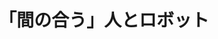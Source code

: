 ﻿---
title: "「間の合う」人とロボット"
category: "情報理工学院"
vol: 92
interviewee: "三宅 美博"
url: "https://www.myk.dis.titech.ac.jp/2007hp/index.html"
tags: ["工学","システム","情報","機械","ロボット"]
pdf: "92-3-miyake.pdf"
career: ""
preface: "三宅研究室は、共創システムをキーワードに、人と人、あるいは人と機械のコミュニケーションの仕組みの研究や応用を行なっている。以下では、先生がどのようなアプローチで研究を行なっているのか、またそれに情報工学がどのような形で関わっているのかということについて触れていく。"
---
